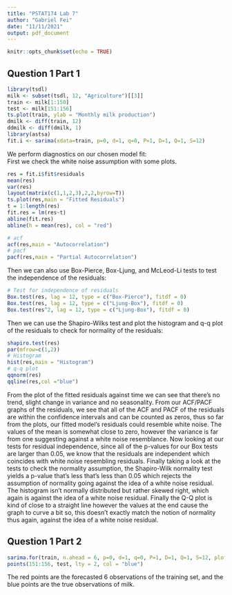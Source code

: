 ---
title: "PSTAT174 Lab 7"
author: "Gabriel Fei"
date: "11/11/2021"
output: pdf_document
---

```{r setup, include=FALSE}
knitr::opts_chunk$set(echo = TRUE)
```

## Question 1 Part 1

```{r}
library(tsdl)
milk <- subset(tsdl, 12, "Agriculture")[[3]]
train <- milk[1:150]
test <- milk[151:156]
ts.plot(train, ylab = "Monthly milk production")
dmilk <- diff(train, 12)
ddmilk <- diff(dmilk, 1)
library(astsa)
fit.i <- sarima(xdata=train, p=0, d=1, q=0, P=1, D=1, Q=1, S=12)
```
We perform diagnostics on our chosen model fit: \
First we check the white noise assumption with some plots.
```{r}
res = fit.i$fit$residuals
mean(res)
var(res)
layout(matrix(c(1,1,2,3),2,2,byrow=T))
ts.plot(res,main = "Fitted Residuals")
t = 1:length(res)
fit.res = lm(res~t)
abline(fit.res)
abline(h = mean(res), col = "red")

# acf
acf(res,main = "Autocorrelation")
# pacf
pacf(res,main = "Partial Autocorrelation")
```
Then we can also use Box-Pierce, Box-Ljung, and McLeod-Li tests to test the independence of the residuals:
```{r}
# Test for independence of residuals
Box.test(res, lag = 12, type = c("Box-Pierce"), fitdf = 0)
Box.test(res, lag = 12, type = c("Ljung-Box"), fitdf = 0)
Box.test(res^2, lag = 12, type = c("Ljung-Box"), fitdf = 0)
```
Then we can use the Shapiro-Wilks test and plot the histogram and q-q plot of the residuals to check for normality of the residuals:
```{r}
shapiro.test(res)
par(mfrow=c(1,2))
# Histogram
hist(res,main = "Histogram")
# q-q plot
qqnorm(res)
qqline(res,col ="blue")
```
From the plot of the fitted residuals against time we can see that there's no trend, slight change in variance and no seasonality. From our ACF/PACF graphs of the residuals, we see that all of the ACF and PACF of the residuals are within the confidence intervals and can be counted as zeros, thus so far from the plots, our fitted model's residuals could resemble white noise. The values of the mean is somewhat close to zero, however the variance is far from one suggesting against a white noise resemblance. Now looking at our tests for residual independence, since all of the p-values for our Box tests are larger than 0.05, we know that the residuals are independent which coincides with white noise resembling residuals. Finally taking a look at the tests to check the normality assumption, the Shapiro-Wilk normality test yields a p-value that's less that's less than 0.05 which rejects the assumption of normality going against the idea of a white noise residual. The histogram isn't normally distributed but rather skewed right, which again is against the idea of a white noise residual. Finally the Q-Q plot is kind of close to a straight line however the values at the end cause the graph to curve a bit so, this doesn't exactly match the notion of normality thus again, against the idea of a white noise residual. \textbf{All in all the residuals do not appear to be white noise, though close, as seen by the various plots and tests and are not normally distributed as seen by the histogram.}

## Question 1 Part 2

```{r}
sarima.for(train, n.ahead = 6, p=0, d=1, q=0, P=1, D=1, Q=1, S=12, plot.all = TRUE)
points(151:156, test, lty = 2, col = "blue")
```
The red points are the forecasted 6 observations of the training set, and the blue points are the true observations of milk.
